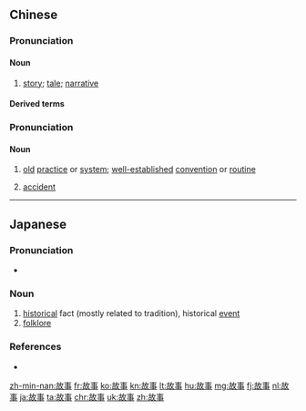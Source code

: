 ==Chinese==
{{zh-forms}}

===Pronunciation===
{{zh-pron
|m=gùshi
|c=gu3 si6
|h=pfs=ku-sṳ
|mn=kò͘-sū
|ma=zh-gùshi.ogg
|cat=n
}}

====Noun====
{{zh-noun}}

# [[story]]; [[tale]]; [[narrative]]
#: {{zh-x|講 故事{shi}|to tell a '''story'''}}
#: {{zh-x|背後 的 故事{shi}|the '''story''' behind it}}
#: {{zh-x|歷史 故事{shi}|'''stories''' from history}}

====Derived terms====
{{zh-der|故事片|框架故事|民間故事}}

===Pronunciation===
{{zh-pron
|m=gùshì
|cat=n
}}

====Noun====
{{zh-noun}}

# {{lb|zh|archaic}} [[old]] [[practice]] or [[system]]; [[well-established]] [[convention]] or [[routine]]
# {{lb|zh|archaic}} [[accident]]

{{zh-cat|Beginning}}

----

==Japanese==
{{ja-kanjitab|こ|じ|yomi=on}}

===Pronunciation===
* {{homophones|lang=ja|誇示|孤児|固持|固辞}}

===Noun===
{{ja-noun|こじ}}

# [[historical]] fact (mostly related to tradition), historical [[event]]
# [[folklore]]

===References===
* {{R:Shogakukan}}

[[zh-min-nan:故事]]
[[fr:故事]]
[[ko:故事]]
[[kn:故事]]
[[lt:故事]]
[[hu:故事]]
[[mg:故事]]
[[fj:故事]]
[[nl:故事]]
[[ja:故事]]
[[ta:故事]]
[[chr:故事]]
[[uk:故事]]
[[zh:故事]]